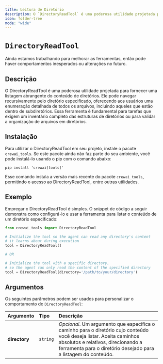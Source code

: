 ```yaml
---
title: Leitura de Diretório
description: O `DirectoryReadTool` é uma poderosa utilidade projetada para fornecer uma listagem abrangente do conteúdo de diretórios.
icon: folder-tree
mode: "wide"
---
```


# `DirectoryReadTool`

<Note>
    Ainda estamos trabalhando para melhorar as ferramentas, então pode haver comportamentos inesperados ou alterações no futuro.
</Note>

## Descrição

O DirectoryReadTool é uma poderosa utilidade projetada para fornecer uma listagem abrangente do conteúdo de diretórios. 
Ele pode navegar recursivamente pelo diretório especificado, oferecendo aos usuários uma enumeração detalhada de todos os arquivos, incluindo aqueles que estão dentro de subdiretórios. 
Essa ferramenta é fundamental para tarefas que exigem um inventário completo das estruturas de diretórios ou para validar a organização de arquivos em diretórios.

## Instalação

Para utilizar o DirectoryReadTool em seu projeto, instale o pacote `crewai_tools`. Se este pacote ainda não faz parte do seu ambiente, você pode instalá-lo usando o pip com o comando abaixo:

```shell
pip install 'crewai[tools]'
```

Esse comando instala a versão mais recente do pacote `crewai_tools`, permitindo o acesso ao DirectoryReadTool, entre outras utilidades.

## Exemplo

Empregar o DirectoryReadTool é simples. O snippet de código a seguir demonstra como configurá-lo e usar a ferramenta para listar o conteúdo de um diretório especificado:

```python Code
from crewai_tools import DirectoryReadTool

# Initialize the tool so the agent can read any directory's content 
# it learns about during execution
tool = DirectoryReadTool()

# OR

# Initialize the tool with a specific directory, 
# so the agent can only read the content of the specified directory
tool = DirectoryReadTool(directory='/path/to/your/directory')
```

## Argumentos

Os seguintes parâmetros podem ser usados para personalizar o comportamento do `DirectoryReadTool`:

| Argumento      | Tipo     | Descrição                                                                                                                         |
|:---------------|:---------|:----------------------------------------------------------------------------------------------------------------------------------|
| **directory**  | `string` | _Opcional_. Um argumento que especifica o caminho para o diretório cujo conteúdo você deseja listar. Aceita caminhos absolutos e relativos, direcionando a ferramenta para o diretório desejado para a listagem do conteúdo. |